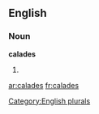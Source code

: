 ==English==

===Noun===
'''calades'''

# {{plural of|[[calade]]}}

[[Category:English plurals]]

[[ar:calades]]
[[fr:calades]]